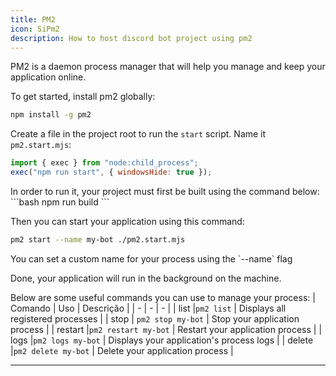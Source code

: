 ```yaml
---
title: PM2
icon: SiPm2
description: How to host discord bot project using pm2
---
```


PM2 is a daemon process manager that will help you manage and keep your application online.

To get started, install pm2 globally:
```bash
npm install -g pm2
```
Create a file in the project root to run the `start` script. Name it `pm2.start.mjs`:
```js title="pm2.start.mjs"
import { exec } from "node:child_process";
exec("npm run start", { windowsHide: true });
```
<Accordions>
    <Accordion title="Make sure the project is built">
    In order to run it, your project must first be built using the command below:
    ```bash
    npm run build
    ```
    </Accordion>
</Accordions>

Then you can start your application using this command:
```bash
pm2 start --name my-bot ./pm2.start.mjs
```

<Callout type="info">
    You can set a custom name for your process using the `--name` flag
</Callout>

Done, your application will run in the background on the machine.

Below are some useful commands you can use to manage your process:
| Comando | Uso | Descrição |
| -       |  -   |    -      |
| list |`pm2 list` | Displays all registered processes |
| stop    | `pm2 stop my-bot` | Stop your application process |
| restart |`pm2 restart my-bot` | Restart your application process |
| logs |`pm2 logs my-bot` | Displays your application's process logs |
| delete |`pm2 delete my-bot` | Delete your application process |

---
